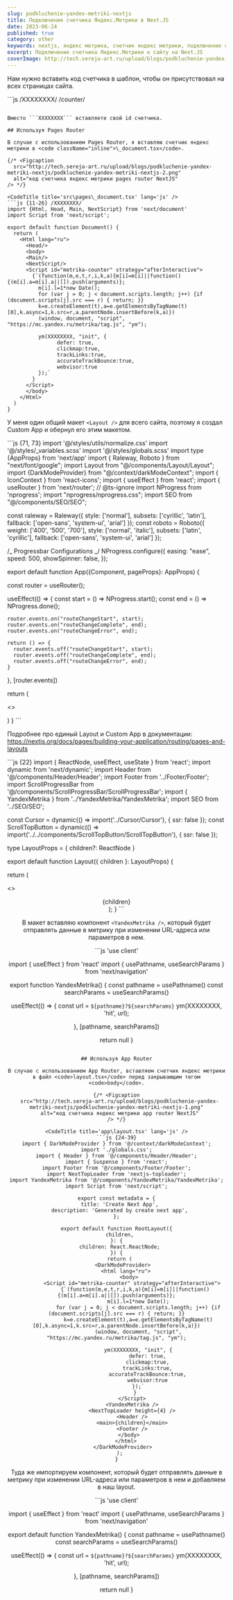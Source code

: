 ```yaml
---
slug: podkluchenie-yandex-metriki-nextjs
title: Подключение счетчика Яндекс.Метрики в Next.JS
date: 2023-06-24
published: true
category: other
keywords: nextjs, яндекс метрика, счетчик яндекс метрики, подключение счетчика яндекс метрики
excerpt: Подключение счетчика Яндекс.Метрики к сайту на Next.JS
coverImage: http://tech.sereja-art.ru/upload/blogs/podkluchenie-yandex-metriki-nextjs/podkluchenie-yandex-metriki-nextjs-preview.jpg
---
```


Нам нужно вставить код счетчика в шаблон, чтобы он присутствовал на всех страницах сайта.

<CodeTitle title='Код счетчика Яндекс Метрики для NextJS' lang='js' />
```js /XXXXXXXX/ /counter/
<Script id="metrika-counter" strategy="afterInteractive">
  {`(function(m,e,t,r,i,k,a){m[i]=m[i]||function(){(m[i].a=m[i].a||[]).push(arguments)};
    m[i].l=1*new Date();
    for (var j = 0; j < document.scripts.length; j++) {if (document.scripts[j].src === r) { return; }}
    k=e.createElement(t),a=e.getElementsByTagName(t)[0],k.async=1,k.src=r,a.parentNode.insertBefore(k,a)})
    (window, document, "script", "https://mc.yandex.ru/metrika/tag.js", "ym");

    ym(XXXXXXXX, "init", {
          defer: true,
          clickmap:true,
          trackLinks:true,
          accurateTrackBounce:true,
          webvisor:true
    });`
  }
</Script>
```

Вместо ```XXXXXXXX``` вставляете свой id счетчика.

## Используя Pages Router

В случае с использованием Pages Router, я вставляю счетчик яндекс метрики в <code className="inline">\_document.tsx</code>.

{/* <Figcaption
  src="http://tech.sereja-art.ru/upload/blogs/podkluchenie-yandex-metriki-nextjs/podkluchenie-yandex-metriki-nextjs-2.png"
  alt="код счетчика яндекс метрики pages router NextJS"
/> */}

<CodeTitle title='src\pages\_document.tsx' lang='js' />
```js {11-26} /XXXXXXXX/
import {Html, Head, Main, NextScript} from 'next/document'
import Script from 'next/script';

export default function Document() {
  return (
    <Html lang="ru">
      <Head/>
      <body>
      <Main/>
      <NextScript/>
      <Script id="metrika-counter" strategy="afterInteractive">
        {`(function(m,e,t,r,i,k,a){m[i]=m[i]||function(){(m[i].a=m[i].a||[]).push(arguments)};
          m[i].l=1*new Date();
          for (var j = 0; j < document.scripts.length; j++) {if (document.scripts[j].src === r) { return; }}
          k=e.createElement(t),a=e.getElementsByTagName(t)[0],k.async=1,k.src=r,a.parentNode.insertBefore(k,a)})
          (window, document, "script", "https://mc.yandex.ru/metrika/tag.js", "ym");

          ym(XXXXXXXX, "init", {
                defer: true,
                clickmap:true,
                trackLinks:true,
                accurateTrackBounce:true,
                webvisor:true
          });`
        }
      </Script>
      </body>
    </Html>
  )
}
```

У меня один общий макет ```<Layout />``` для всего сайта, поэтому я создал Custom App и обернул его этим макетом.

<CodeTitle title='src\pages\_app.tsx' lang='js' />
```js {71, 73}
import '@/styles/utils/normalize.css'
import '@/styles/_variables.scss'
import '@/styles/globals.scss'
import type {AppProps} from 'next/app'
import { Raleway, Roboto } from "next/font/google";
import Layout from "@/components/Layout/Layout";
import {DarkModeProvider} from "@/context/darkModeContext";
import { IconContext } from 'react-icons';
import { useEffect } from 'react';
import { useRouter } from 'next/router';
// @ts-ignore
import NProgress from 'nprogress';
import "nprogress/nprogress.css";
import SEO from "@/components/SEO/SEO";

const raleway = Raleway({
  style: ['normal'],
  subsets: ['cyrillic', 'latin'],
  fallback: ['open-sans', 'system-ui', 'arial']
});
const roboto = Roboto({
  weight: ['400', '500', '700'],
  style: ['normal', 'italic'],
  subsets: ['latin', 'cyrillic'],
  fallback: ['open-sans', 'system-ui', 'arial']
});

/_ Progressbar Configurations _/
NProgress.configure({
  easing: "ease",
  speed: 500,
  showSpinner: false,
});

export default function App({Component, pageProps}: AppProps) {

const router = useRouter();

useEffect(() => {
const start = () => NProgress.start();
const end = () => NProgress.done();

    router.events.on("routeChangeStart", start);
    router.events.on("routeChangeComplete", end);
    router.events.on("routeChangeError", end);

    return () => {
      router.events.off("routeChangeStart", start);
      router.events.off("routeChangeComplete", end);
      router.events.off("routeChangeError", end);
    }

}, [router.events])

return (

<>
  <style jsx global>{`
  html {
  font-family: ${roboto.style.fontFamily};
  }
  h1, h2, h3, h4, h5, h6 {
    font-family: ${raleway.style.fontFamily};
    margin-bottom: 0.5em;
  }
  `}</style>

  <DarkModeProvider>
    <IconContext.Provider value={{ color: 'var(--icons-color)' }}>
      <Layout>
        <Component {...pageProps} />
      </Layout>
    </ IconContext.Provider>
  </DarkModeProvider>
</>
)
}
```

Подробнее про единый Layout и Custom App в документации: <a href="https://nextjs.org/docs/pages/building-your-application/routing/pages-and-layouts">https://nextjs.org/docs/pages/building-your-application/routing/pages-and-layouts</a>

<CodeTitle title='src\components\Layout\Layout.tsx' lang='js' />
```js {22}
import { ReactNode, useEffect, useState } from 'react';
import dynamic from 'next/dynamic';
import Header from '@/components/Header/Header';
import Footer from '../Footer/Footer';
import ScrollProgressBar from '@/components/ScrollProgressBar/ScrollProgressBar';
import { YandexMetrika } from '../YandexMetrika/YandexMetrika';
import SEO from '../SEO/SEO';

const Cursor = dynamic(() => import('../Cursor/Cursor'), { ssr: false });
const ScrollTopButton = dynamic(() => import('../../components/ScrollTopButton/ScrollTopButton'), { ssr: false });

type LayoutProps = {
  children?: ReactNode
}

export default function Layout({ children }: LayoutProps) {

return (

<>
  <SEO />
  <YandexMetrika />
  <Cursor />
  <Header />
  <main className="main-content-pt">{children}</main>
  <Footer />
  <ScrollTopButton />
  <ScrollProgressBar />
</>
); }
```

В макет вставляю компонент ```<YandexMetrika />```, который будет отправлять данные в метрику при изменении URL-адреса или параметров в нем.

<CodeTitle title='src\components\YandexMetrika\YandexMetrika.jsx' lang='js' />
```js
'use client'

import { useEffect } from 'react'
import { usePathname, useSearchParams } from 'next/navigation'

export function YandexMetrika() {
  const pathname = usePathname()
  const searchParams = useSearchParams()

useEffect(() => {
  const url = `${pathname}?${searchParams}`
  ym(XXXXXXXX, 'hit', url);

}, [pathname, searchParams])

  return null
}
```

## Используя App Router

В случае с использованием App Router, вставляем счетчик яндекс метрики в файл <code>layout.tsx</code> перед закрывающим тегом <code>body</code>.

{/* <Figcaption
  src="http://tech.sereja-art.ru/upload/blogs/podkluchenie-yandex-metriki-nextjs/podkluchenie-yandex-metriki-nextjs-1.png"
  alt="код счетчика яндекс метрики app router NextJS"
/> */}

<CodeTitle title='app\layout.tsx' lang='js' />
```js {24-39}
import { DarkModeProvider } from '@/context/darkModeContext';
import './globals.css';
import { Header } from '@/components/Header/Header';
import { Suspense } from 'react';
import Footer from '@/components/Footer/Footer';
import NextTopLoader from 'nextjs-toploader';
import YandexMetrika from '@/components/YandexMetrika/YandexMetrika';
import Script from 'next/script';

export const metadata = {
  title: 'Create Next App',
  description: 'Generated by create next app',
};

export default function RootLayout({
  children,
}: {
  children: React.ReactNode;
}) {
  return (
    <DarkModeProvider>
      <html lang="ru">
        <body>
          <Script id="metrika-counter" strategy="afterInteractive">
            {`(function(m,e,t,r,i,k,a){m[i]=m[i]||function(){(m[i].a=m[i].a||[]).push(arguments)};
              m[i].l=1*new Date();
              for (var j = 0; j < document.scripts.length; j++) {if (document.scripts[j].src === r) { return; }}
              k=e.createElement(t),a=e.getElementsByTagName(t)[0],k.async=1,k.src=r,a.parentNode.insertBefore(k,a)})
              (window, document, "script", "https://mc.yandex.ru/metrika/tag.js", "ym");

              ym(XXXXXXXX, "init", {
                    defer: true,
                    clickmap:true,
                    trackLinks:true,
                    accurateTrackBounce:true,
                    webvisor:true
              });`
            }
          </Script>
          <YandexMetrika />
          <NextTopLoader height={4} />
          <Header />
          <main>{children}</main>
          <Footer />
        </body>
      </html>
    </DarkModeProvider>
  );
}
```

Туда же импортируем компонент, который будет отправлять данные в метрику при изменении URL-адреса или параметров в нем и добавляем в наш layout.

<CodeTitle title='components\YandexMetrika\YandexMetrika.jsx' lang='js' />
```js
'use client'

import { useEffect } from 'react'
import { usePathname, useSearchParams } from 'next/navigation'

export default function YandexMetrika() {
  const pathname = usePathname()
  const searchParams = useSearchParams()

  useEffect(() => {
    const url = `${pathname}?${searchParams}`
    ym(XXXXXXXX, 'hit', url);

  }, [pathname, searchParams])

  return null
}
```
